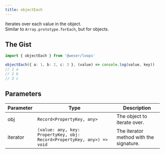```yaml
---
title: objectEach
---
```


Iterates over each value in the object.<br />
Similar to `Array.prototype.forEach`, but for objects.

## The Gist

```ts
import { objectEach } from '@weser/loops'

objectEach({ a: 1, b: 2, c: 3 }, (value) => console.log(value, key))
// 1 a
// 2 b
// 3 c
```

## Parameters

| Parameter | Type                                                                    | Description                             |
| --------- | ----------------------------------------------------------------------- | --------------------------------------- |
| obj       | `Record<PropertyKey, any>`                                              | The object to iterate over.             |
| iterator  | `(value: any, key: PropertyKey, obj: Record<PropertyKey, any>) => void` | The iterator method with the signature. |
